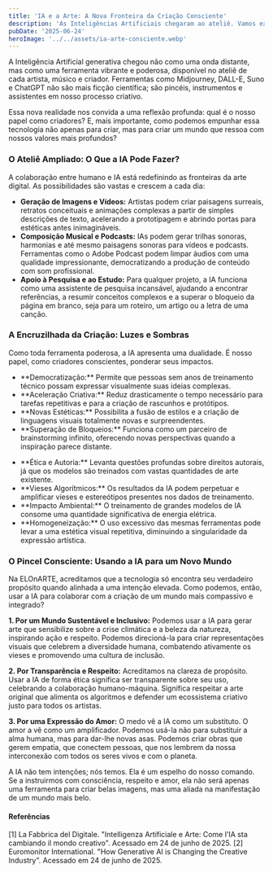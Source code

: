 ```yaml
---
title: 'IA e a Arte: A Nova Fronteira da Criação Consciente'
description: 'As Inteligências Artificiais chegaram ao ateliê. Vamos explorar seu impacto na arte, seus prós e contras, e como podemos usá-las para cultivar um mundo mais sustentável, inclusivo e amoroso.'
pubDate: '2025-06-24'
heroImage: '../../assets/ia-arte-consciente.webp'
---
```


A Inteligência Artificial generativa chegou não como uma onda distante, mas como uma ferramenta vibrante e poderosa, disponível no ateliê de cada artista, músico e criador. Ferramentas como Midjourney, DALL-E, Suno e ChatGPT não são mais ficção científica; são pincéis, instrumentos e assistentes em nosso processo criativo.

Essa nova realidade nos convida a uma reflexão profunda: qual é o nosso papel como criadores? E, mais importante, como podemos empunhar essa tecnologia não apenas para criar, mas para criar um mundo que ressoa com nossos valores mais profundos?

### O Ateliê Ampliado: O Que a IA Pode Fazer?

A colaboração entre humano e IA está redefinindo as fronteiras da arte digital. As possibilidades são vastas e crescem a cada dia:

* **Geração de Imagens e Vídeos:** Artistas podem criar paisagens surreais, retratos conceituais e animações complexas a partir de simples descrições de texto, acelerando a prototipagem e abrindo portas para estéticas antes inimagináveis.
* **Composição Musical e Podcasts:** IAs podem gerar trilhas sonoras, harmonias e até mesmo paisagens sonoras para vídeos e podcasts. Ferramentas como o Adobe Podcast podem limpar áudios com uma qualidade impressionante, democratizando a produção de conteúdo com som profissional.
* **Apoio à Pesquisa e ao Estudo:** Para qualquer projeto, a IA funciona como uma assistente de pesquisa incansável, ajudando a encontrar referências, a resumir conceitos complexos e a superar o bloqueio da página em branco, seja para um roteiro, um artigo ou a letra de uma canção.

### A Encruzilhada da Criação: Luzes e Sombras

Como toda ferramenta poderosa, a IA apresenta uma dualidade. É nosso papel, como criadores conscientes, ponderar seus impactos.

<ProsContras>
    <ul slot="pros">
        <li>**Democratização:** Permite que pessoas sem anos de treinamento técnico possam expressar visualmente suas ideias complexas.</li>
        <li>**Aceleração Criativa:** Reduz drasticamente o tempo necessário para tarefas repetitivas e para a criação de rascunhos e protótipos.</li>
        <li>**Novas Estéticas:** Possibilita a fusão de estilos e a criação de linguagens visuais totalmente novas e surpreendentes.</li>
        <li>**Superação de Bloqueios:** Funciona como um parceiro de brainstorming infinito, oferecendo novas perspectivas quando a inspiração parece distante.</li>
    </ul>
    <ul slot="contras">
        <li>**Ética e Autoria:** Levanta questões profundas sobre direitos autorais, já que os modelos são treinados com vastas quantidades de arte existente.</li>
        <li>**Vieses Algorítmicos:** Os resultados da IA podem perpetuar e amplificar vieses e estereótipos presentes nos dados de treinamento.</li>
        <li>**Impacto Ambiental:** O treinamento de grandes modelos de IA consome uma quantidade significativa de energia elétrica.</li>
        <li>**Homogeneização:** O uso excessivo das mesmas ferramentas pode levar a uma estética visual repetitiva, diminuindo a singularidade da expressão artística.</li>
    </ul>
</ProsContras>

### O Pincel Consciente: Usando a IA para um Novo Mundo

Na ELOnARTE, acreditamos que a tecnologia só encontra seu verdadeiro propósito quando alinhada a uma intenção elevada. Como podemos, então, usar a IA para colaborar com a criação de um mundo mais compassivo e integrado?

**1. Por um Mundo Sustentável e Inclusivo:** Podemos usar a IA para gerar arte que sensibilize sobre a crise climática e a beleza da natureza, inspirando ação e respeito. Podemos direcioná-la para criar representações visuais que celebrem a diversidade humana, combatendo ativamente os vieses e promovendo uma cultura de inclusão.

**2. Por Transparência e Respeito:** Acreditamos na clareza de propósito. Usar a IA de forma ética significa ser transparente sobre seu uso, celebrando a colaboração humano-máquina. Significa respeitar a arte original que alimenta os algoritmos e defender um ecossistema criativo justo para todos os artistas.

**3. Por uma Expressão do Amor:** O medo vê a IA como um substituto. O amor a vê como um amplificador. Podemos usá-la não para substituir a alma humana, mas para dar-lhe novas asas. Podemos criar obras que gerem empatia, que conectem pessoas, que nos lembrem da nossa interconexão com todos os seres vivos e com o planeta.

A IA não tem intenções; nós temos. Ela é um espelho do nosso comando. Se a instruirmos com consciência, respeito e amor, ela não será apenas uma ferramenta para criar belas imagens, mas uma aliada na manifestação de um mundo mais belo.

#### **Referências**
[1] La Fabbrica del Digitale. "Intelligenza Artificiale e Arte: Come l'IA sta cambiando il mondo creativo". Acessado em 24 de junho de 2025.
[2] Euromonitor International. "How Generative AI is Changing the Creative Industry". Acessado em 24 de junho de 2025.